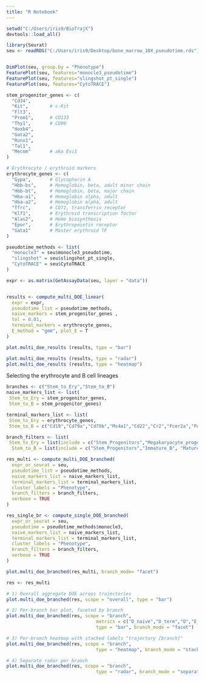 ```yaml
---
title: "R Notebook"
---
```

```r
setwd("C:/Users/iris9/BioTrajX")
devtools::load_all() 
```

```r
library(Seurat)
seu <- readRDS("C:/Users/iris9/Desktop/bone_marrow_10X_pseudotime.rds")


DimPlot(seu, group.by = "Phenotype")
FeaturePlot(seu, features="monocle3_pseudotime")
FeaturePlot(seu, features="slingshot_pt_single")
FeaturePlot(seu, features="CytoTRACE")
```

```r
stem_progenitor_genes <- c(
  "Cd34",
  "Kit",        # c-Kit
  "Flt3",
  "Prom1",      # CD133
  "Thy1",       # CD90
  "Hoxb4",
  "Gata2",
  "Runx1",
  "Tal1",
  "Mecom"       # aka Evi1
)

# Erythrocyte / erythroid markers
erythrocyte_genes <- c(
  "Gypa",       # Glycophorin A
  "Hbb-bs",     # Hemoglobin, beta, adult minor chain
  "Hbb-bt",     # Hemoglobin, beta, major chain
  "Hba-a1",     # Hemoglobin alpha, adult
  "Hba-a2",     # Hemoglobin alpha, adult
  "Tfrc",       # CD71, transferrin receptor
  "Klf1",       # Erythroid transcription factor
  "Alas2",      # Heme biosynthesis
  "Epor",       # Erythropoietin receptor
  "Gata1"       # Master erythroid TF
)

pseudotime_methods <- list(
  "monocle3" = seu$monocle3_pseudotime,
  "slingshot" = seu$slingshot_pt_single, 
  "CytoTRACE" = seu$CytoTRACE
)

expr <- as.matrix(GetAssayData(seu, layer = "data"))


results <- compute_multi_DOE_linear(
  expr = expr,
  pseudotime_list = pseudotime_methods,
  naive_markers = stem_progenitor_genes ,
  tol = 0.01,
  terminal_markers = erythrocyte_genes,
  E_method = "gmm", plot_E = T
)
```
```r
plot.multi_doe_results (results, type = "bar")

plot.multi_doe_results (results, type = "radar")
plot.multi_doe_results (results, type = "heatmap")
```

Selecting the erythrocyte and B cell lineages 
```r
branches <- c("Stem_to_Ery","Stem_to_B")
naive_markers_list <- list(
 Stem_to_Ery = stem_progenitor_genes,
 Stem_to_B = stem_progenitor_genes)

terminal_markers_list <- list(
 Stem_to_Ery = erythrocyte_genes,
 Stem_to_B = c("Cd19","Cd79a","Cd79b","Ms4a1","Cd22","Cr2","Fcer2a","Pax5","Ebf1","Irf4"))

branch_filters <- list(
 Stem_to_Ery = list(include = c("Stem_Progenitors","Megakaryocyte_progenitors", "Erythroid_progenitors_Erythroblasts", "Erythrocytes"), min_cells = 50),
  Stem_to_B = list(include = c("Stem_Progenitors","Immature_B", "Mature_B"), min_cells = 50))

res_multi <- compute_multi_DOE_branched(
  expr_or_seurat = seu,
  pseudotime_list = pseudotime_methods,
  naive_markers_list = naive_markers_list,
  terminal_markers_list = terminal_markers_list,
  cluster_labels = "Phenotype",
  branch_filters = branch_filters,
  verbose = TRUE
)
```
```r
res_single_br <- compute_single_DOE_branched(
  expr_or_seurat = seu,
  pseudotime = pseudotime_methods$monocle3,
  naive_markers_list = naive_markers_list,
  terminal_markers_list = terminal_markers_list,
  cluster_labels = "Phenotype",
  branch_filters = branch_filters,
  verbose = TRUE
)
```
```r
plot.multi_doe_branched(res_multi, branch_mode= "facet")
```
```r
res <- res_multi

# 1) Overall aggregate DOE across trajectories
plot.multi_doe_branched(res, scope = "overall", type = "bar")

# 2) Per-branch bar plot, faceted by branch
plot.multi_doe_branched(res, scope = "branch",
                                 metrics = c("D_naive","D_term","O","E_naive", "E_term","DOE_score"),
                                 type = "bar", branch_mode = "facet")

# 3) Per-branch heatmap with stacked labels "trajectory [branch]"
plot.multi_doe_branched(res, scope = "branch",
                                 type = "heatmap", branch_mode = "stack")

# 4) Separate radar per branch
plot.multi_doe_branched(res, scope = "branch",
                                 type = "radar", branch_mode = "separate")


```


